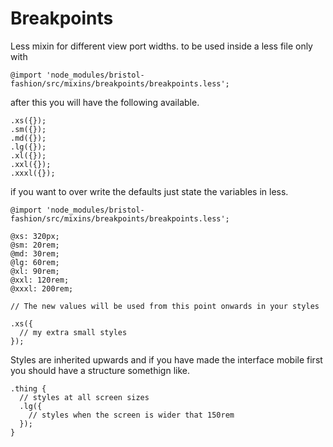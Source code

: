 
<Meta title="4. Mixins/Breakpoints" />

# Breakpoints

Less mixin for different view port widths. to be used inside a less file only with 

`@import 'node_modules/bristol-fashion/src/mixins/breakpoints/breakpoints.less';`

after this you will have the following available.

```
.xs({});
.sm({});
.md({});
.lg({});
.xl({});
.xxl({});
.xxxl({});
```

if you want to over write the defaults just state the variables in less.

```
@import 'node_modules/bristol-fashion/src/mixins/breakpoints/breakpoints.less';

@xs: 320px;
@sm: 20rem;
@md: 30rem;
@lg: 60rem;
@xl: 90rem;
@xxl: 120rem;
@xxxl: 200rem;

// The new values will be used from this point onwards in your styles

```

```
.xs({
  // my extra small styles
});
```

Styles are inherited upwards and if you have made the interface mobile first you should have a structure somethign like.

```
.thing {
  // styles at all screen sizes
  .lg({
    // styles when the screen is wider that 150rem
  });
}

```